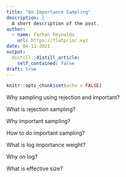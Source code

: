 ```yaml
---
title: "On Importance Sampling"
description: |
  A short description of the post.
author:
  - name: Farhan Reynaldo
    url: https://flatprior.xyz
date: 04-11-2021
output:
  distill::distill_article:
    self_contained: false
draft: true
---
```



```r
knitr::opts_chunk$set(echo = FALSE)
```
Why sampling using rejection and important?

What is rejection sampling?

Why important sampling?

How to do important sampling?

What is log importance weight?

Why on log?

What is effective size?




